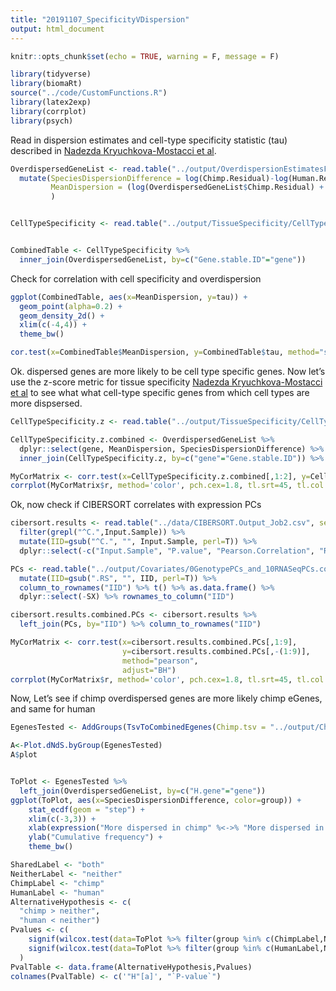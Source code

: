 ```yaml
---
title: "20191107_SpecificityVDispersion"
output: html_document
---
```


```r
knitr::opts_chunk$set(echo = TRUE, warning = F, message = F)
```


```r
library(tidyverse)
library(biomaRt)
source("../code/CustomFunctions.R")
library(latex2exp)
library(corrplot)
library(psych)

```

Read in dispersion estimates and cell-type specificity statistic (tau) described in [Nadezda Kryuchkova-Mostacci et al](https://academic.oup.com/bib/article/18/2/205/2562739).

```r
OverdispersedGeneList <- read.table("../output/OverdispersionEstimatesFromChimp_NoVirusChallangedIndividuals.txt.gz", sep='\t', header=T) %>%
  mutate(SpeciesDispersionDifference = log(Chimp.Residual)-log(Human.Residual),
         MeanDispersion = (log(OverdispersedGeneList$Chimp.Residual) + log(OverdispersedGeneList$Human.Residual))/2
         )


CellTypeSpecificity <- read.table("../output/TissueSpecificity/CellTypeSpecificity.TabulaMurisHeart.tau.log.txt", col.names=c("Gene.stable.ID", "tau"), sep='\t')


CombinedTable <- CellTypeSpecificity %>%
  inner_join(OverdispersedGeneList, by=c("Gene.stable.ID"="gene"))

```

Check for correlation with cell specificity and overdispersion
```r
ggplot(CombinedTable, aes(x=MeanDispersion, y=tau)) +
  geom_point(alpha=0.2) +
  geom_density_2d() +
  xlim(c(-4,4)) +
  theme_bw()

cor.test(x=CombinedTable$MeanDispersion, y=CombinedTable$tau, method="spearman")
```

Ok. dispersed genes are more likely to be cell type specific genes. Now let's use the z-score metric for tissue specificity [Nadezda Kryuchkova-Mostacci et al](https://academic.oup.com/bib/article/18/2/205/2562739) to see what what cell-type specific genes from which cell types are more dispsersed.

```r
CellTypeSpecificity.z <- read.table("../output/TissueSpecificity/CellTypeSpecificity.TabulaMurisHeart.z.log.txt", header=T, sep='\t')

CellTypeSpecificity.z.combined <- OverdispersedGeneList %>%
  dplyr::select(gene, MeanDispersion, SpeciesDispersionDifference) %>%
  inner_join(CellTypeSpecificity.z, by=c("gene"="Gene.stable.ID")) %>% column_to_rownames("gene")

MyCorMatrix <- corr.test(x=CellTypeSpecificity.z.combined[,1:2], y=CellTypeSpecificity.z.combined[,-(1:2)], method="spearman")
corrplot(MyCorMatrix$r, method='color', pch.cex=1.8, tl.srt=45, tl.col = "black", insig='label_sig', is.corr=F, p.mat=MyCorMatrix$p, sig.level=c(0.00001, 0.001), cl.lim=c(-0.4, 0.4))
```

Ok, now check if CIBERSORT correlates with expression PCs

```r
cibersort.results <- read.table("../data/CIBERSORT.Output_Job2.csv", sep=',', header=T) %>%
  filter(grepl("^C.",Input.Sample)) %>%
  mutate(IID=gsub("^C.", "", Input.Sample, perl=T)) %>%
  dplyr::select(-c("Input.Sample", "P.value", "Pearson.Correlation", "RMSE"))

PCs <- read.table("../output/Covariates/0GenotypePCs_and_10RNASeqPCs.covariates", header=T, check.names = F) %>%
  mutate(IID=gsub(".RS", "", IID, perl=T)) %>%
  column_to_rownames("IID") %>% t() %>% as.data.frame() %>%
  dplyr::select(-SX) %>% rownames_to_column("IID")

cibersort.results.combined.PCs <- cibersort.results %>%
  left_join(PCs, by="IID") %>% column_to_rownames("IID")

MyCorMatrix <- corr.test(x=cibersort.results.combined.PCs[,1:9],
                         y=cibersort.results.combined.PCs[,-(1:9)],
                         method="pearson",
                         adjust="BH")
corrplot(MyCorMatrix$r, method='color', pch.cex=1.8, tl.srt=45, tl.col = "black", insig='label_sig', is.corr=F, p.mat=MyCorMatrix$p, sig.level=c(0.01))
```


Now, Let's see if chimp overdispersed genes are more likely chimp eGenes, and same for human

```r
EgenesTested <- AddGroups(TsvToCombinedEgenes(Chimp.tsv = "../output/ChimpEgenes.eigenMT.txt.gz", Human.tsv = "../data/GTEX_v8_eGenes/Heart_Left_Ventricle.v8.egenes.txt.gz", SysToID.tsv = "../data/Biomart_export.Hsap.Ptro.orthologs.txt.gz", HumanTsvType = "GTEx"), HumanEgeneCount = 500)

A<-Plot.dNdS.byGroup(EgenesTested)
A$plot


ToPlot <- EgenesTested %>%
  left_join(OverdispersedGeneList, by=c("H.gene"="gene"))
ggplot(ToPlot, aes(x=SpeciesDispersionDifference, color=group)) +
    stat_ecdf(geom = "step") +
    xlim(c(-3,3)) +
    xlab(expression("More dispersed in chimp" %<->% "More dispersed in human")) +
    ylab("Cumulative frequency") +
    theme_bw()

SharedLabel <- "both"
NeitherLabel <- "neither"
ChimpLabel <- "chimp"
HumanLabel <- "human"
AlternativeHypothesis <- c(
  "chimp > neither",
  "human < neither")
Pvalues <- c(
    signif(wilcox.test(data=ToPlot %>% filter(group %in% c(ChimpLabel,NeitherLabel)), SpeciesDispersionDifference ~ group, alternative="greater")$p.value, 2),
    signif(wilcox.test(data=ToPlot %>% filter(group %in% c(HumanLabel,NeitherLabel)), SpeciesDispersionDifference ~ group, alternative="less")$p.value, 2)
  )
PvalTable <- data.frame(AlternativeHypothesis,Pvalues)
colnames(PvalTable) <- c('"H"[a]', "`P-value`")
```



